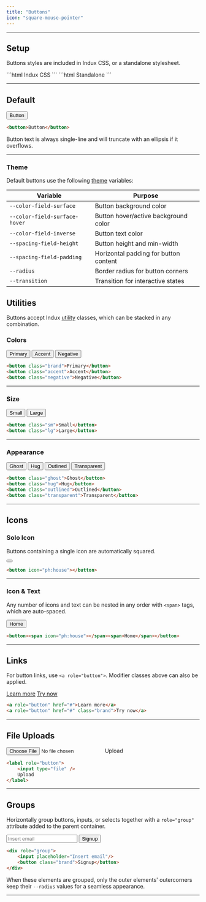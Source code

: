 ```yaml
---
title: "Buttons"
icon: "square-mouse-pointer"
---
```



---

## Setup

Buttons styles are included in Indux CSS, or a standalone stylesheet.

<CodeGroup>
```html Indux CSS
<head>
    <link rel="stylesheet" href="https://cdn.jsdelivr.net/npm/indux/dist/indux.css" />
</head>
```
```html Standalone
<head>
    <link rel="stylesheet" href="https://cdn.jsdelivr.net/npm/indux/dist/indux.theme.css" />
    <link rel="stylesheet" href="https://cdn.jsdelivr.net/npm/indux/dist/indux.button.css" />
</head>
```
</CodeGroup>

<StyleDisclosure />

---

## Default

<Frame>
    <button>Button</button>
</Frame>

```html
<button>Button</button>
```

Button text is always single-line and will truncate with an ellipsis if it overflows.

---

### Theme

Default buttons use the following [theme](/styles/theme) variables:

| Variable                   | Purpose                                 |
|----------------------------|-----------------------------------------|
| `--color-field-surface`    | Button background color                 |
| `--color-field-surface-hover` | Button hover/active background color |
| `--color-field-inverse`    | Button text color                      |
| `--spacing-field-height`   | Button height and min-width             |
| `--spacing-field-padding`  | Horizontal padding for button content   |
| `--radius`                 | Border radius for button corners        |
| `--transition`             | Transition for interactive states  |

## Utilities

Buttons accept Indux [utility](/styles/utilities) classes, which can be stacked in any combination.

### Colors
<Frame>
    <button class="brand">Primary</button>
    <button class="accent">Accent</button>
    <button class="negative">Negative</button>
</Frame>

```html
<button class="brand">Primary</button>
<button class="accent">Accent</button>
<button class="negative">Negative</button>
```

---

### Size

<Frame>
    <button class="sm">Small</button>
    <button class="lg">Large</button>
</Frame>

```html
<button class="sm">Small</button>
<button class="lg">Large</button>
```

---

### Appearance

<Frame>
    <button class="ghost">Ghost</button>
    <button class="hug">Hug</button>
    <button class="outlined">Outlined</button>
    <button class="transparent">Transparent</button>
</Frame>

```html
<button class="ghost">Ghost</button>
<button class="hug">Hug</button>
<button class="outlined">Outlined</button>
<button class="transparent">Transparent</button>
```

---

## Icons

### Solo Icon

Buttons containing a single icon are automatically squared.

<Frame>
    <button x-icon="ph:house"></button>
</Frame>

```html
<button icon="ph:house"></button>
```

---

### Icon & Text

Any number of icons and text can be nested in any order with `<span>` tags, which are auto-spaced.

<Frame>
    <button><span x-icon="ph:house"></span><span>Home</span></button>
</Frame>

```html
<button><span icon="ph:house"></span><span>Home</span></button>
```

---

## Links

For button links, use `<a role="button">`. Modifier classes above can also be applied.

<Frame>
    <a role="button" href="#">Learn more</a>
    <a role="button" href="#" class="brand">Try now</a>
</Frame>

```html
<a role="button" href="#">Learn more</a>
<a role="button" href="#" class="brand">Try now</a>
```

---

## File Uploads

<Frame>
<label role="button">
    <input type="file" />
    Upload
</label>
</Frame>

```html
<label role="button">
    <input type="file" />
    Upload
</label>
```

---

## Groups

Horizontally group buttons, inputs, or selects together with a `role="group"` attribute added to the parent container.

<Frame>
<div role="group">
    <input placeholder="Insert email"/>
    <button class="brand">Signup</button>
</div>
</Frame>

```html
<div role="group">
    <input placeholder="Insert email"/>
    <button class="brand">Signup</button>
</div>
```

When these elements are grouped, only the outer elements' outercorners keep their `--radius` values for a seamless appearance.

---
